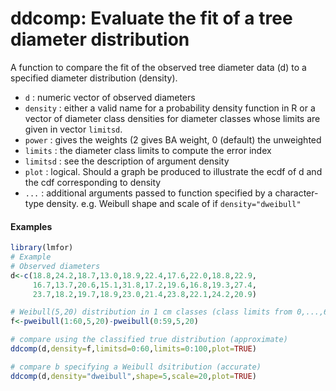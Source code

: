 ddcomp: Evaluate the fit of a tree diameter distribution
==============================================================
A function to compare the fit of the observed tree diameter data (d) to a specified diameter distribution (density).


* ``d`` : numeric vector of observed diameters
* ``density`` : either a valid name for a probability density function in R or a vector of diameter 
   class densities for diameter classes whose limits are given in vector ``limitsd``.
* ``power`` : gives the weights (2 gives BA weight, 0 (default) the unweighted
* ``limits`` : the diameter class limits to compute the error index
* ``limitsd`` : see the description of argument density
* ``plot`` : logical. Should a graph be produced to illustrate the ecdf of d and the cdf corresponding to density
* ``...`` : additional arguments passed to function specified by a character-type density. e.g. Weibull 
   shape and scale of if ``density="dweibull"``
   
####  Examples

```r
library(lmfor)
# Example 
# Observed diameters 
d<-c(18.8,24.2,18.7,13.0,18.9,22.4,17.6,22.0,18.8,22.9,
     16.7,13.7,20.6,15.1,31.8,17.2,19.6,16.8,19.3,27.4,
	 23.7,18.2,19.7,18.9,23.0,21.4,23.8,22.1,24.2,20.9)

# Weibull(5,20) distribution in 1 cm classes (class limits from 0,...,60)
f<-pweibull(1:60,5,20)-pweibull(0:59,5,20)
```

```r
# compare using the classified true distribution (approximate)
ddcomp(d,density=f,limitsd=0:60,limits=0:100,plot=TRUE)

# compare b specifying a Weibull dsitribution (accurate)
ddcomp(d,density="dweibull",shape=5,scale=20,plot=TRUE)
```   

